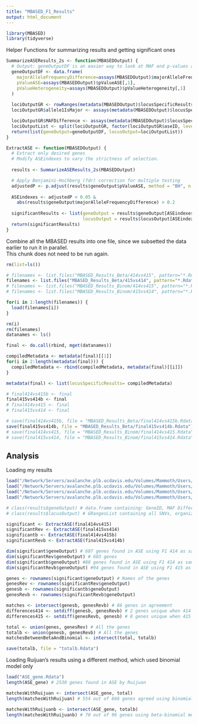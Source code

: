 ```yaml
---
title: "MBASED_F1_Results"
output: html_document
---
```


```r
library(MBASED)
library(tidyverse)
```

Helper Functions for summarizing results and getting significant ones
```r
SummarizeASEResults_2s <- function(MBASEDOutput) {
  # Output: geneOutputDF is an easier way to look at MAF and p-values at the same time
  geneOutputDF <- data.frame(
    majorAlleleFrequencyDifference=assays(MBASEDOutput)$majorAlleleFrequencyDifference[,1],
    pValueASE=assays(MBASEDOutput)$pValueASE[,1],
    pValueHeterogeneity=assays(MBASEDOutput)$pValueHeterogeneity[,1]
  )
  
  lociOutputGR <- rowRanges(metadata(MBASEDOutput)$locusSpecificResults)
  lociOutputGR$allele1IsMajor <- assays(metadata(MBASEDOutput)$locusSpecificResults)$allele1IsMajor[,1]

  lociOutputGR$MAFDifference <- assays(metadata(MBASEDOutput)$locusSpecificResults)$MAFDifference[,1]
  lociOutputList <- split(lociOutputGR, factor(lociOutputGR$aseID, levels=unique(lociOutputGR$aseID)))
  return(list(geneOutput=geneOutputDF, locusOutput=lociOutputList))
}

ExtractASE <- function(MBASEDOutput) {
  # Extract only desired genes
  # Modify ASEindexes to vary the strictness of selection.
  
  results <- SummarizeASEResults_2s(MBASEDOutput)

  # Apply Benjamini-Hochberg (fdr) correction for multiple testing
  adjustedP <- p.adjust(results$geneOutput$pValueASE, method = "BH", n = length(results$geneOutput$pValueASE))
  
  ASEindexes <- adjustedP < 0.05 & 
    abs(results$geneOutput$majorAlleleFrequencyDifference) > 0.2
  
  significantResults <- list(geneOutput = results$geneOutput[ASEindexes, ], 
                             locusOutput = results$locusOutput[ASEindexes, ])
  return(significantResults)
}
```

Combine all the MBASED results into one file, since we subsetted the data earlier to run it in parallel.  
This chunk does not need to be run again.  
```r
rm(list=ls())

# filenames <- list.files("MBASED_Results_Beta/414vs415", pattern="*.Rdata", full.names=TRUE)
filenames <- list.files("MBASED_Results_Beta/415vs414", pattern="*.Rdata", full.names=TRUE)
# filenames <- list.files("MBASED_Results_Binom/414vs415", pattern="*.Rdata", full.names=TRUE)
# filenames <- list.files("MBASED_Results_Binom/415vs414", pattern="*.Rdata", full.names=TRUE)

for(i in 1:length(filenames)) {
  load(filenames[i])
}

rm(i)
rm(filenames)
datanames <- ls()

final <- do.call(rbind, mget(datanames))

compiledMetadata <- metadata(final)[[1]]
for(i in 2:length(metadata(final))) {
  compiledMetadata <- rbind(compiledMetadata, metadata(final)[[i]])
}

metadata(final) <- list(locusSpecificResults= compiledMetadata)

# final414vs415b <- final
final415vs414b <- final
# final414vs415 <- final
# final415vs414 <- final

# save(final414vs415b, file = "MBASED_Results_Beta/final414vs415b.Rdata")
save(final415vs414b, file = "MBASED_Results_Beta/final415vs414b.Rdata")
# save(final414vs415, file = "MBASED_Results_Binom/final414vs415.Rdata")
# save(final415vs414, file = "MBASED_Results_Binom/final415vs414.Rdata")
```

## Analysis

Loading my results
```r
load("/Network/Servers/avalanche.plb.ucdavis.edu/Volumes/Mammoth/Users/lynnly/repos/KIAT_F1/MBASED_Results_Beta/final414vs415b.Rdata")
load("/Network/Servers/avalanche.plb.ucdavis.edu/Volumes/Mammoth/Users/lynnly/repos/KIAT_F1/MBASED_Results_Beta/final415vs414b.Rdata") 
load("/Network/Servers/avalanche.plb.ucdavis.edu/Volumes/Mammoth/Users/lynnly/repos/KIAT_F1/MBASED_Results_Binom/final414vs415.Rdata") 
load("/Network/Servers/avalanche.plb.ucdavis.edu/Volumes/Mammoth/Users/lynnly/repos/KIAT_F1/MBASED_Results_Binom/final415vs414.Rdata") 

# class(results$geneOutput) # data.frame containing: GeneID, MAF Difference, p-value, and p-value for heterogenous slicing
# class(results$locusOutput) # GRangesList containing all SNVs, organized by gene

significant <- ExtractASE(final414vs415)
significantRev <- ExtractASE(final415vs414)
significantb <- ExtractASE(final414vs415b)
significantRevb <- ExtractASE(final415vs414b)

dim(significant$geneOutput) # 607 genes found in ASE using F1 414 as sample 1 and a binomial model
dim(significantRev$geneOutput) # 603 genes
dim(significantb$geneOutput) #88 genes found in ASE using F1 414 as sample 1
dim(significantRevb$geneOutput) #94 genes found in ASE using F1 415 as sample 2

genes <- rownames(significant$geneOutput) # Names of the genes 
genesRev <- rownames(significantRev$geneOutput) 
genesb <- rownames(significantb$geneOutput)
genesRevb <- rownames(significantRevb$geneOutput)

matches <- intersect(genesb, genesRevb) # 86 genes in agreement
differences414 <- setdiff(genesb, genesRevb) # 2 genes unique when 414 is the first sample
differences415 <- setdiff(genesRevb, genesb) # 8 genes unique when 415 is the first sample

total <- union(genes, genesRev) # All the genes 
totalb <- union(genesb, genesRevb) # All the genes 
matchesBetweenBetaAndBinomial <- intersect(total, totalb)

save(totalb, file = "totalb.Rdata")
```


Loading Ruijuan's results using a different method, which used binomial model only
```r
load("ASE_gene.Rdata")
length(ASE_gene) # 2530 genes found in ASE by Ruijuan

matchesWithRuijuan <- intersect(ASE_gene, total)
length(matchesWithRuijuan) # 554 out of 666 genes agreed using binomial model

matchesWithRuijuanb <- intersect(ASE_gene, totalb)
length(matchesWithRuijuanb) # 70 out of 96 genes using beta-binomial model

```

